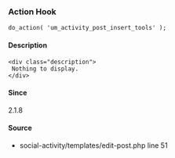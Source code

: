 
<UMBreadCrumb type="action"/>

### Action Hook    
    
```
do_action( 'um_activity_post_insert_tools' );
```

#### Description
    <div class="description">
     Nothing to display.
    </div>

#### Since
<div class="description">
2.1.8
</div>

#### Source
  - <Link href="https://github.com/ultimatemember/social-activity/tree/2.2.7/templates/edit-post.php#L51">social-activity/templates/edit-post.php</Link> <Link href="https://github.com/ultimatemember/social-activity/tree/2.2.7/templates/edit-post.php#L51">line 51</Link>

